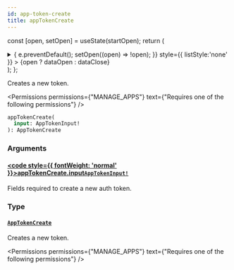 ```yaml
---
id: app-token-create
title: appTokenCreate
---
```






const [open, setOpen] = useState(startOpen);
return (
<details {...(open ? { open: true } : {})} className="details" style={{ border:'none', boxShadow:'none', background:'var(--ifm-background-color)' }}>
<summary
onClick={(e) => {
e.preventDefault();
setOpen((open) => !open);
}}
style={{ listStyle:'none' }} >
{open ? dataOpen : dataClose}
</summary>
{open && children}
</details>
);
};

Creates a new token.


<Permissions permissions={"MANAGE_APPS"} text={"Requires one of the following permissions"} />


```graphql
appTokenCreate(
  input: AppTokenInput!
): AppTokenCreate
```

### Arguments

#### [<code style={{ fontWeight: 'normal' }}>appTokenCreate.<b>input</b></code>](#)<Bullet />[`AppTokenInput!`](../../../api-reference/apps/inputs/app-token-input.mdx) <Badge class="badge badge--secondary" text="non-null"/> <Badge class="badge badge--secondary" text="input"/> <Badge class="badge badge--secondary" text="apps"/>

Fields required to create a new auth token.

### Type

#### [`AppTokenCreate`](../../../api-reference/apps/objects/app-token-create.mdx) <Badge class="badge badge--secondary" text="object"/> <Badge class="badge badge--secondary" text="apps"/>

Creates a new token.


<Permissions permissions={"MANAGE_APPS"} text={"Requires one of the following permissions"} />


